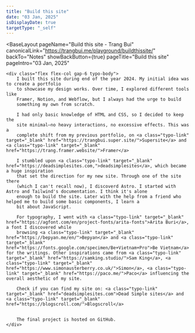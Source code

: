 ```yaml
---
title: "Build this site"
date: "03 Jan, 2025"
isDisplayDate: true
targetType: "_self"
---
```



<BaseLayout
  pageName="Build this site - Trang Bui"
  canonicalLink="https://trangbui.me/playground/buildthissite/"
  backTo="Notes"
  showBackButton={true}
  pageTitle="Build this site"
  pageIntro="03 Jan, 2025"
>
    <div class="flex flex-col gap-6 typo-body">
        I built this site during end of the year 2024. My initial idea was to create a portfolio
        to showcase my design works. Over time, I explored different tools like
        Framer, Notion, and Webflow, but I always had the urge to build
        something my own from scratch.

        I had only basic knowledge of HTML and CSS, so I decided to keep the
        site minimal—no heavy interactions, no excessive effects. This was a
        complete shift from my previous portfolio, on <a class="typo-link" target="_blank" href="https://trangbui.super.site/">Supersite</a> and <a class="typo-link" target="_blank" href="https://trang.framer.website/">Framer</a>

        I stumbled upon <a class="typo-link" target="_blank" href="https://deadsimplesites.com,">deadsimplesites</a>, which became a huge inspiration
        that set the direction for my new site. Through one of the site there
        (which I can't recall now), I discoverd Astro. I started with Astro and Tailwind's documentation. I think it's alone
        enough to build the site. Later with the help from a friend who helped me to build some basic components, I learn a
        bit about JavaScript.

        For typography, I went with <a class="typo-link" target="_blank" href="https://agfont.com/en/project-fonts/arita-fonts">Arita Buri</a>, a font I discovered while
        browsing <a class="typo-link" target="_blank" href="https://bepyan.me/en/">Bepyan</a> and <a class="typo-link" target="_blank" href="https://fonts.google.com/specimen/Be+Vietnam+Pro">Be Vietnam</a> for the writings. Other inspirations came from <a class="typo-link" target="_blank" href="https://samking.studio/">Sam King</a>, <a class="typo-link" target="_blank" href="https://www.simonausterberry.co.uk/">Simon</a>, <a class="typo-link" target="_blank" href="https://paco.me/">Paco</a> influencing the overall aesthetic of my site. 
		
		Check if you can find my site on: <a class="typo-link" target="_blank" href="deadsimplesites.com">Dead Simple sites</a> and <a class="typo-link" target="_blank" href="https://blogscroll.com/">Blogscroll</a>
		
		
		The final project is hosted on GitHub.
    </div>

</BaseLayout>
